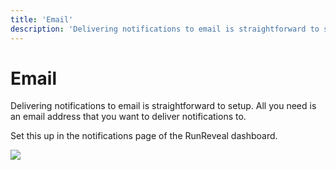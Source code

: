 ```yaml
---
title: 'Email'
description: 'Delivering notifications to email is straightforward to setup. All you need is an email address that you want to deliver notifications to.'
---
```


# Email

Delivering notifications to email is straightforward to setup. All you need is an email address that you want to deliver notifications to.

Set this up in the notifications page of the RunReveal dashboard.

<img src="/email-notification-1.png"/>